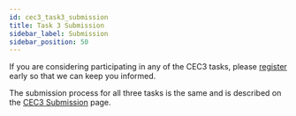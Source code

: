 ```yaml
---
id: cec3_task3_submission
title: Task 3 Submission
sidebar_label: Submission
sidebar_position: 50
---
```


If you are considering participating in any of the CEC3 tasks, please [register](../taking_part/cec3_registration) early so that we can keep you informed.

The submission process for all three tasks is the same and is described on the [CEC3 Submission](../taking_part/cec3_submission) page.
